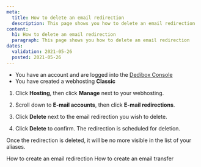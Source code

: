 ```yaml
---
meta:
  title: How to delete an email redirection
  description: This page shows you how to delete an email redirection
content:
  h1: How to delete an email redirection
  paragraph: This page shows you how to delete an email redirection
dates:
  validation: 2021-05-26
  posted: 2021-05-26
---
```


<Message type="requirement">

  - You have an account and are logged into the [Dedibox Console](https://console.online.net)
  - You have created a webhosting **Classic**

</Message>

1. Click **Hosting**, then click **Manage** next to your webhosting. 
2. Scroll down to **E-mail accounts**, then click **E-mail redirections**. 

    <Lightbox src="scaleway_email_redirections.png" alt="" />

3. Click **Delete** next to the email redirection you wish to delete. 
4. Click **Delete** to confirm.  The redirection is scheduled for deletion.

<Message type="note">

Once the redirection is deleted, it will be no more visible in the list of your aliases.

</Message>

<Navigation title="See Also">
  <PreviousButton to="/webhosting/classic/how-to/create-email-redirection/">How to create an email redirection</PreviousButton>
  <NextButton to="/webhosting/classic/how-to/create-email-transfer/">How to create an email transfer</NextButton>
</Navigation> 
